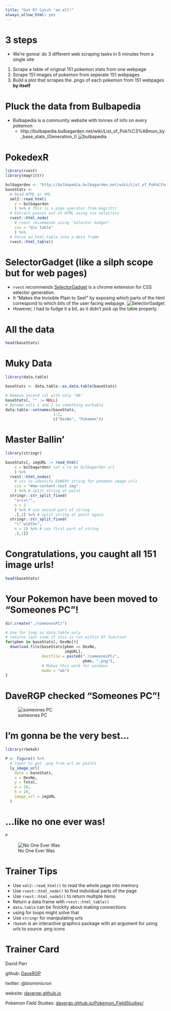 ```yaml
---
title: "Got R? Catch 'em all!"
always_allow_html: yes
---
```


# 3 steps

* We're gonna' do 3 different web scraping tasks in 5 minutes from a single site
1. Scrape a table of original 151 pokemon stats from one webpage
2. Scrape 151 images of pokemon from seperate 151 webpages
3. Build a plot that scrapes the .pngs of each pokemon from 151 webpages **by itself**

# Pluck the data from Bulbapedia {data-background="images/Pluck_IV.png"}

* Bulbapedia is a community website with tonnes of info on every pokemon
  + http://bulbapedia.bulbagarden.net/wiki/List_of_Pok%C3%A9mon_by_base_stats_(Generation_I)
![bulbapedia](images/bulbapedia.png)

# PokedexR {data-background="images/rotomdex.jpg"}

```r
library(rvest)
library(magrittr)

bulbagarden <- "http://bulbapedia.bulbagarden.net/wiki/List_of_Pok%C3%A9mon_by_base_stats_(Generation_I)"
baseStats <-
  # Read HTML or XML
  xml2::read_html( 
    x = bulbagarden
    ) %>% # This is a pipe operator from magrittr
  # Extract pieces out of HTML using css selectors
  rvest::html_node(
    # rvest recommends using 'Selector Gadget'
    css = "div table" 
    ) %>%
  # Parse an html table into a data frame
  rvest::html_table() 
```

# SelectorGadget (like a silph scope but for web pages) {data-background="images/Silph_Scope_Marowak_PO.png"}

* `rvest` recommends [SelectorGadget](http://selectorgadget.com/) is a chrome extension for CSS selector generation. 
* It "Makes the Invisible Plain to See!" by exposing which parts of the html correspond to which bits of the user facing webpage.
![SelectorGadget](images/SelectorGadget.png)
* However, I had to fudge it a bit, as it didn't pick up the table properly.

# All the data {data-background="images/rotomdex.jpg"}

```r
head(baseStats)
```

# Muky Data {data-background="images/mukwave.jpg"}

```r
library(data.table)

baseStats <- data.table::as.data.table(baseStats)

# Remove second col with only "NA"
baseStats[, "" := NULL]
# Rename cols 1 and 2 to something workable
data.table::setnames(baseStats, 
                     1:2, 
                     c("DexNo", "Pokemon"))
```

# Master Ballin' {data-background="images/master-ball-590x262.jpg"}

```r
library(stringr)

baseStats[, imgURL := read_html(
    x = bulbagarden# set x to be bulbagarden url
    ) %>% 
  rvest::html_nodes(
    # css to identify EVWERY string for pokemon image urls
    css = "#mw-content-text img"
    ) %>% # split string at point
  stringr::str_split_fixed(
    "src=\"", 
    n = 2
    ) %>% # use second part of string
    .[,2] %>% # split string at point again
  stringr::str_split_fixed(
    "\" width=", 
    n = 2) %>% # use first part of string
    .[,1]]
```

# Congratulations, you caught all 151 image urls! {data-background="images/everypokemon.jpg"}

```r
head(baseStats)
```

# Your Pokemon have been moved to "Someones PC"! {data-background="images/someonesPC.png"}

```r
dir.create("./someonesPC/")

# Use for loop as data.table only 
# returns last item if this is run within DT function
for(pkmn in baseStats[, DexNo]){
  download.file(baseStats[pkmn == DexNo, 
                          imgURL], 
                destfile = paste0("./someonesPC/", 
                                  pkmn, ".png"),
                # Makes this work for windows
                mode = "wb") 
}
```

# DaveRGP checked "Someones PC"! {data-background="images/someonesPC.png"}

![someones PC](images/someonesPCout.png)

# I'm gonna be the very best...

```r
library(rbokeh)

P <- figure() %>% 
  # layer to get .png from url as points
  ly_image_url(
    data = baseStats,
    x = DexNo,
    y = Total,
    w = 10,
    h = 20,
    image_url = imgURL
  )
```

# ...like no one ever was!

```r
P
```

![No One Ever Was](images/noOneEverWas.png)

# Trainer Tips

* Use `xml2::read_html()` to read the whole page into memory
* Use `rvest::html_node()` to find individual parts of the page
+ Use `rvest::html_nodeS()` to return multiple items
* Return a data.frame with `rvest::html_table()`
* `data.table` can be finickity about making connections
+ using for loops might solve that
* Use `stringr` for manipulating urls
* `rbokeh` is an interactive graphics package with an argument for using urls to source .png icons

# Trainer Card

David Parr

github: [DaveRGP](https://github.com/DaveRGP)

twitter: @biomimicron

website: [davergp.github.io](davergp.github.io)

Pokemon Field Studies: [davergp.github.io/Pokemon_FieldStudies/](http://davergp.github.io/Pokemon_FieldStudies/) 